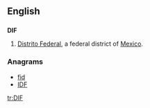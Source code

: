 ==English==

==={{abbreviation-old}}===
'''DIF'''
# [[Distrito Federal]], a federal district of [[Mexico]].

===Anagrams===
* [[fid#English|fid]]
* [[IDF#English|IDF]]

[[tr:DIF]]